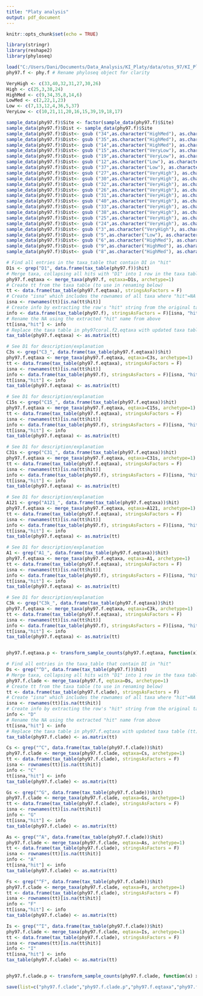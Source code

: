 ```yaml
---
title: "Platy analysis"
output: pdf_document
---
```


```r
knitr::opts_chunk$set(echo = TRUE)
```

<!-- Import libraries -->
```r
library(stringr)
library(reshape2)
library(phyloseq)
```

<!-- Load filtered RData object from filter_notsym.R script -->
```r
load("C:/Users/Dani/Documents/Data_Analysis/KI_Platy/data/otus_97/KI_Platy_f.RData")
phy97.f <- phy.f # Rename phyloseq object for clarity
```


<!-- Characterize sites by disturbance level -->
```r
VeryHigh <- c(33,40,32,31,27,30,26)
High <- c(25,3,38,24)
HighMed <- c(9,34,35,8,14,6)
LowMed <- c(2,22,1,23)
Low <- c(7,13,12,4,36,5,37)
VeryLow <- c(10,21,11,20,16,15,39,19,18,17)

sample_data(phy97.f)$Site <- factor(sample_data(phy97.f)$Site)
sample_data(phy97.f)$Dist <- sample_data(phy97.f)$Site
sample_data(phy97.f)$Dist<- gsub ("34",as.character("HighMed"), as.character(data.frame(sample_data(phy97.f))$Dist), as.character("HighMed"))
sample_data(phy97.f)$Dist<- gsub ("35",as.character("HighMed"), as.character(data.frame(sample_data(phy97.f))$Dist), as.character("HighMed"))
sample_data(phy97.f)$Dist<- gsub ("14",as.character("HighMed"), as.character(data.frame(sample_data(phy97.f))$Dist), as.character("HighMed"))
sample_data(phy97.f)$Dist<- gsub ("15",as.character("VeryLow"), as.character(data.frame(sample_data(phy97.f))$Dist), as.character("HighMed"))
sample_data(phy97.f)$Dist<- gsub ("19",as.character("VeryLow"), as.character(data.frame(sample_data(phy97.f))$Dist), as.character("HighMed"))
sample_data(phy97.f)$Dist<- gsub ("12",as.character("Low"), as.character(data.frame(sample_data(phy97.f))$Dist), as.character("HighMed"))
sample_data(phy97.f)$Dist<- gsub ("37",as.character("Low"), as.character(data.frame(sample_data(phy97.f))$Dist), as.character("HighMed"))
sample_data(phy97.f)$Dist<- gsub ("27",as.character("VeryHigh"), as.character(data.frame(sample_data(phy97.f))$Dist), as.character("HighMed"))
sample_data(phy97.f)$Dist<- gsub ("30",as.character("VeryHigh"), as.character(data.frame(sample_data(phy97.f))$Dist), as.character("HighMed"))
sample_data(phy97.f)$Dist<- gsub ("32",as.character("VeryHigh"), as.character(data.frame(sample_data(phy97.f))$Dist), as.character("HighMed"))
sample_data(phy97.f)$Dist<- gsub ("26",as.character("VeryHigh"), as.character(data.frame(sample_data(phy97.f))$Dist), as.character("HighMed"))
sample_data(phy97.f)$Dist<- gsub ("31",as.character("VeryHigh"), as.character(data.frame(sample_data(phy97.f))$Dist), as.character("HighMed"))
sample_data(phy97.f)$Dist<- gsub ("40",as.character("VeryHigh"), as.character(data.frame(sample_data(phy97.f))$Dist), as.character("HighMed"))
sample_data(phy97.f)$Dist<- gsub ("33",as.character("VeryHigh"), as.character(data.frame(sample_data(phy97.f))$Dist), as.character("HighMed"))
sample_data(phy97.f)$Dist<- gsub ("38",as.character("VeryHigh"), as.character(data.frame(sample_data(phy97.f))$Dist), as.character("High"))
sample_data(phy97.f)$Dist<- gsub ("25",as.character("VeryHigh"), as.character(data.frame(sample_data(phy97.f))$Dist), as.character("High"))
sample_data(phy97.f)$Dist<- gsub ("24",as.character("VeryHigh"), as.character(data.frame(sample_data(phy97.f))$Dist), as.character("High"))
sample_data(phy97.f)$Dist<- gsub ("3",as.character("VeryHigh"), as.character(data.frame(sample_data(phy97.f))$Dist), as.character("High"))
sample_data(phy97.f)$Dist<- gsub ("5",as.character("Low"), as.character(data.frame(sample_data(phy97.f))$Dist), as.character("HighMed"))
sample_data(phy97.f)$Dist<- gsub ("6",as.character("HighMed"), as.character(data.frame(sample_data(phy97.f))$Dist), as.character("HighMed"))
sample_data(phy97.f)$Dist<- gsub ("9",as.character("HighMed"), as.character(data.frame(sample_data(phy97.f))$Dist), as.character("HighMed"))
sample_data(phy97.f)$Dist<- gsub ("8",as.character("HighMed"), as.character(data.frame(sample_data(phy97.f))$Dist), as.character("HighMed"))
```

<!-- Use merge_taxa to collapse OTUs with equivalent names ("hits") -->
```r
# Find all entries in the taxa_table that contain DI in "hit"
D1s <- grep("D1", data.frame(tax_table(phy97.f))$hit)
# Merge taxa, collapsing all hits with "D1" into 1 row in the taxa table. Eqtaxa says which taxa to collapse together. Archetype is included or it doesn't work, and refers to which name the new collapsed row will take - however I haven't found out how to modify this without it failing yet.
phy97.f.eqtaxa <- merge_taxa(phy97.f, eqtaxa=D1s, archetype=1)
# Create tt from the taxa table (to use in renaming below)
tt <- data.frame(tax_table(phy97.f.eqtaxa), stringsAsFactors = F)
# Create "isna" which includes the rownames of all taxa where "hit"=NA
isna <- rownames(tt)[is.na(tt$hit)]
# Create info by extracting the row's "hit" string from the original taxa table
info <- data.frame(tax_table(phy97.f), stringsAsFactors = F)[isna, "hit"]
# Rename the NA using the extracted "hit" name from above
tt[isna,"hit"] <- info
# Replace the taxa table in phy97coral.f2.eqtaxa with updated taxa table (tt). Must be converted to matrix first to work.
tax_table(phy97.f.eqtaxa) <- as.matrix(tt)

# See D1 for description/explanation
C3s <- grep("C3_", data.frame(tax_table(phy97.f.eqtaxa))$hit)
phy97.f.eqtaxa <- merge_taxa(phy97.f.eqtaxa, eqtaxa=C3s, archetype=1)
tt <- data.frame(tax_table(phy97.f.eqtaxa), stringsAsFactors = F)
isna <- rownames(tt)[is.na(tt$hit)]
info <- data.frame(tax_table(phy97.f), stringsAsFactors = F)[isna, "hit"]
tt[isna,"hit"] <- info
tax_table(phy97.f.eqtaxa) <- as.matrix(tt)

# See D1 for description/explanation
C15s <- grep("C15_", data.frame(tax_table(phy97.f.eqtaxa))$hit)
phy97.f.eqtaxa <- merge_taxa(phy97.f.eqtaxa, eqtaxa=C15s, archetype=1)
tt <- data.frame(tax_table(phy97.f.eqtaxa), stringsAsFactors = F)
isna <- rownames(tt)[is.na(tt$hit)]
info <- data.frame(tax_table(phy97.f), stringsAsFactors = F)[isna, "hit"]
tt[isna,"hit"] <- info
tax_table(phy97.f.eqtaxa) <- as.matrix(tt)

# See D1 for description/explanation
C31s <- grep("C31_", data.frame(tax_table(phy97.f.eqtaxa))$hit)
phy97.f.eqtaxa <- merge_taxa(phy97.f.eqtaxa, eqtaxa=C31s, archetype=1)
tt <- data.frame(tax_table(phy97.f.eqtaxa), stringsAsFactors = F)
isna <- rownames(tt)[is.na(tt$hit)]
info <- data.frame(tax_table(phy97.f), stringsAsFactors = F)[isna, "hit"]
tt[isna,"hit"] <- info
tax_table(phy97.f.eqtaxa) <- as.matrix(tt)

# See D1 for description/explanation
A121 <- grep("A121_", data.frame(tax_table(phy97.f.eqtaxa))$hit)
phy97.f.eqtaxa <- merge_taxa(phy97.f.eqtaxa, eqtaxa=A121, archetype=1)
tt <- data.frame(tax_table(phy97.f.eqtaxa), stringsAsFactors = F)
isna <- rownames(tt)[is.na(tt$hit)]
info <- data.frame(tax_table(phy97.f), stringsAsFactors = F)[isna, "hit"]
tt[isna,"hit"] <- info
tax_table(phy97.f.eqtaxa) <- as.matrix(tt)

# See D1 for description/explanation
A1 <- grep("A1_", data.frame(tax_table(phy97.f.eqtaxa))$hit)
phy97.f.eqtaxa <- merge_taxa(phy97.f.eqtaxa, eqtaxa=A1, archetype=1)
tt <- data.frame(tax_table(phy97.f.eqtaxa), stringsAsFactors = F)
isna <- rownames(tt)[is.na(tt$hit)]
info <- data.frame(tax_table(phy97.f), stringsAsFactors = F)[isna, "hit"]
tt[isna,"hit"] <- info
tax_table(phy97.f.eqtaxa) <- as.matrix(tt)

# See D1 for description/explanation
C3k <- grep("C3k_", data.frame(tax_table(phy97.f.eqtaxa))$hit)
phy97.f.eqtaxa <- merge_taxa(phy97.f.eqtaxa, eqtaxa=C3k, archetype=1)
tt <- data.frame(tax_table(phy97.f.eqtaxa), stringsAsFactors = F)
isna <- rownames(tt)[is.na(tt$hit)]
info <- data.frame(tax_table(phy97.f), stringsAsFactors = F)[isna, "hit"]
tt[isna,"hit"] <- info
tax_table(phy97.f.eqtaxa) <- as.matrix(tt)


phy97.f.eqtaxa.p <- transform_sample_counts(phy97.f.eqtaxa, function(x) x/sum(x))
```

<!-- Use merge_taxa to collapse OTUs by clade -->
```r
# Find all entries in the taxa_table that contain DI in "hit"
Ds <- grep("^D", data.frame(tax_table(phy97.f))$hit)
# Merge taxa, collapsing all hits with "D1" into 1 row in the taxa table. Eqtaxa says which taxa to collapse together. Archetype is included or it doesn't work, and refers to which name the new collapsed row will take - however I haven't found out how to modify this without it failing yet.
phy97.f.clade <- merge_taxa(phy97.f, eqtaxa=Ds, archetype=1)
# Create tt from the taxa table (to use in renaming below)
tt <- data.frame(tax_table(phy97.f.clade), stringsAsFactors = F)
# Create "isna" which includes the rownames of all taxa where "hit"=NA
isna <- rownames(tt)[is.na(tt$hit)]
# Create info by extracting the row's "hit" string from the original taxa table
info <- "D"
# Rename the NA using the extracted "hit" name from above
tt[isna,"hit"] <- info
# Replace the taxa table in phy97.f.eqtaxa with updated taxa table (tt). Must be converted to matrix first to work.
tax_table(phy97.f.clade) <- as.matrix(tt)

Cs <- grep("^C", data.frame(tax_table(phy97.f.clade))$hit)
phy97.f.clade <- merge_taxa(phy97.f.clade, eqtaxa=Cs, archetype=1)
tt <- data.frame(tax_table(phy97.f.clade), stringsAsFactors = F)
isna <- rownames(tt)[is.na(tt$hit)]
info <- "C"
tt[isna,"hit"] <- info
tax_table(phy97.f.clade) <- as.matrix(tt)

Gs <- grep("^G", data.frame(tax_table(phy97.f.clade))$hit)
phy97.f.clade <- merge_taxa(phy97.f.clade, eqtaxa=Gs, archetype=1)
tt <- data.frame(tax_table(phy97.f.clade), stringsAsFactors = F)
isna <- rownames(tt)[is.na(tt$hit)]
info <- "G"
tt[isna,"hit"] <- info
tax_table(phy97.f.clade) <- as.matrix(tt)

As <- grep("^A", data.frame(tax_table(phy97.f.clade))$hit)
phy97.f.clade <- merge_taxa(phy97.f.clade, eqtaxa=As, archetype=1)
tt <- data.frame(tax_table(phy97.f.clade), stringsAsFactors = F)
isna <- rownames(tt)[is.na(tt$hit)]
info <- "A"
tt[isna,"hit"] <- info
tax_table(phy97.f.clade) <- as.matrix(tt)

Fs <- grep("^F", data.frame(tax_table(phy97.f.clade))$hit)
phy97.f.clade <- merge_taxa(phy97.f.clade, eqtaxa=Fs, archetype=1)
tt <- data.frame(tax_table(phy97.f.clade), stringsAsFactors = F)
isna <- rownames(tt)[is.na(tt$hit)]
info <- "F"
tt[isna,"hit"] <- info
tax_table(phy97.f.clade) <- as.matrix(tt)

Is <- grep("^I", data.frame(tax_table(phy97.f.clade))$hit)
phy97.f.clade <- merge_taxa(phy97.f.clade, eqtaxa=Is, archetype=1)
tt <- data.frame(tax_table(phy97.f.clade), stringsAsFactors = F)
isna <- rownames(tt)[is.na(tt$hit)]
info <- "I"
tt[isna,"hit"] <- info
tax_table(phy97.f.clade) <- as.matrix(tt)


phy97.f.clade.p <- transform_sample_counts(phy97.f.clade, function(x) x/sum(x))

save(list=c("phy97.f.clade","phy97.f.clade.p","phy97.f.eqtaxa","phy97.f.eqtaxa.p"),file = "C:/Users/Dani/Documents/Data_Analysis/KI_Platy/data/otus_97/KI_Platy_f_grouped.RData")
```

